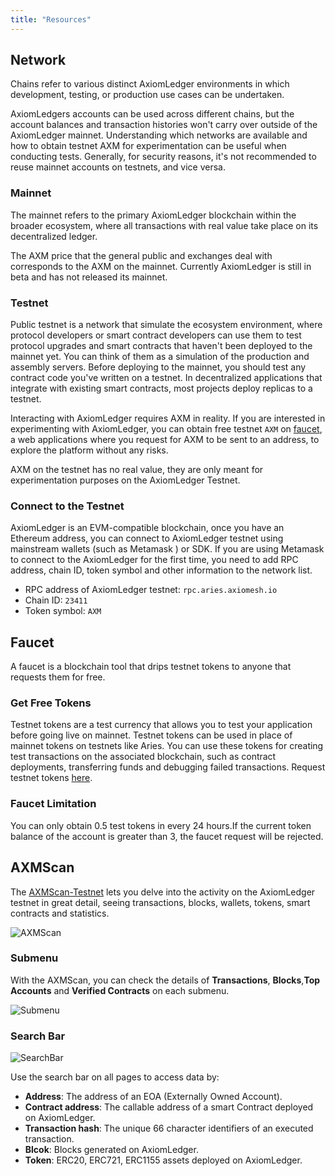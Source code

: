 ```yaml
---
title: "Resources"
---
```


## Network
Chains refer to various distinct AxiomLedger environments in which development, testing, or production use cases can be undertaken.

AxiomLedgers accounts can be used across different chains, but the account balances and transaction histories won't carry over outside of the AxiomLedger mainnet. Understanding which networks are available and how to obtain testnet AXM for experimentation can be useful when conducting tests. Generally, for security reasons, it's not recommended to reuse mainnet accounts on testnets, and vice versa.

### Mainnet
The mainnet refers to the primary AxiomLedger blockchain within the broader ecosystem, where all transactions with real value take place on its decentralized ledger.

The AXM price that the general public and exchanges deal with corresponds to the AXM on the mainnet. Currently AxiomLedger is still in beta and has not released its mainnet.

### Testnet
Public testnet is a network that simulate the ecosystem environment, where protocol developers or smart contract developers can use them to test protocol upgrades and smart contracts that haven't been deployed to the mainnet yet. You can think of them as a simulation of the production and assembly servers.
Before deploying to the mainnet, you should test any contract code you've written on a testnet. In decentralized applications that integrate with existing smart contracts, most projects deploy replicas to a testnet.

Interacting with AxiomLedger requires AXM in reality. If you are interested in experimenting with AxiomLedger, you can obtain free testnet `AXM` on [faucet](https://faucet.aries.axiomesh.io), a web applications where you request for AXM to be sent to an address, to explore the platform without any risks. 

AXM on the testnet has no real value, they are only meant for experimentation purposes on the AxiomLedger Testnet.

### Connect to the Testnet
AxiomLedger is an EVM-compatible blockchain, once you have an Ethereum address, you can connect to AxiomLedger testnet using mainstream wallets (such as Metamask ) or SDK. 
If you are using Metamask to connect to the AxiomLedger for the first time, you need to add RPC address, chain ID, token symbol and other information to the network list. 
- RPC address of AxiomLedger testnet: `rpc.aries.axiomesh.io`
- Chain ID: `23411`
- Token symbol: `AXM`

## Faucet
A faucet is a blockchain tool that drips testnet tokens to anyone that requests them for free. 

### Get Free Tokens
Testnet tokens are a test currency that allows you to test your application before going live on mainnet. Testnet tokens can be used in place of mainnet tokens on testnets like Aries. You can use these tokens for creating test transactions on the associated blockchain, such as contract deployments, transferring funds and debugging failed transactions. Request testnet tokens [here](https://faucet.aries.axiomesh.io).

### Faucet Limitation
You can only obtain 0.5 test tokens in every 24 hours.If the current token balance of the account is greater than 3, the faucet request will be rejected.



## AXMScan
The [AXMScan-Testnet](https://explorer.aries.axiomesh.io) lets you delve into the activity on the AxiomLedger testnet in great detail, seeing transactions, blocks, wallets, tokens, smart contracts and statistics. 

![AXMScan](/en/images/getting-started/AXMScan.png)

### Submenu
With the AXMScan, you can check the details of **Transactions**, **Blocks**,**Top Accounts** and **Verified Contracts** on each submenu.

![Submenu](/en/images/getting-started/SubMenu.png)

### Search Bar

![SearchBar](/en/images/getting-started/SearchBar.png)

Use the search bar on all pages to access data by:
- **Address**: The address of an EOA (Externally Owned Account).
- **Contract address**: The callable address of a smart Contract deployed on AxiomLedger.
- **Transaction hash**: The unique 66 character identifiers of an executed transaction.
- **Blcok**: Blocks generated on AxiomLedger.
- **Token**: ERC20, ERC721, ERC1155 assets deployed on AxiomLedger.
